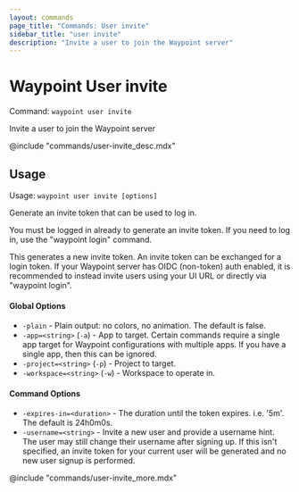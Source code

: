 ```yaml
---
layout: commands
page_title: "Commands: User invite"
sidebar_title: "user invite"
description: "Invite a user to join the Waypoint server"
---
```


# Waypoint User invite

Command: `waypoint user invite`

Invite a user to join the Waypoint server

@include "commands/user-invite_desc.mdx"

## Usage

Usage: `waypoint user invite [options]`


  Generate an invite token that can be used to log in.

  You must be logged in already to generate an invite token. If you need to
  log in, use the "waypoint login" command.

  This generates a new invite token. An invite token can be exchanged for
  a login token. If your Waypoint server has OIDC (non-token) auth enabled,
  it is recommended to instead invite users using your UI URL or directly
  via "waypoint login".

#### Global Options

- `-plain` - Plain output: no colors, no animation. The default is false.
- `-app=<string>` (`-a`) - App to target. Certain commands require a single app target for Waypoint configurations with multiple apps. If you have a single app, then this can be ignored.
- `-project=<string>` (`-p`) - Project to target.
- `-workspace=<string>` (`-w`) - Workspace to operate in.

#### Command Options

- `-expires-in=<duration>` - The duration until the token expires. i.e. '5m'. The default is 24h0m0s.
- `-username=<string>` - Invite a new user and provide a username hint. The user may still change their username after signing up. If this isn't specified, an invite token for your current user will be generated and no new user signup is performed.

@include "commands/user-invite_more.mdx"
